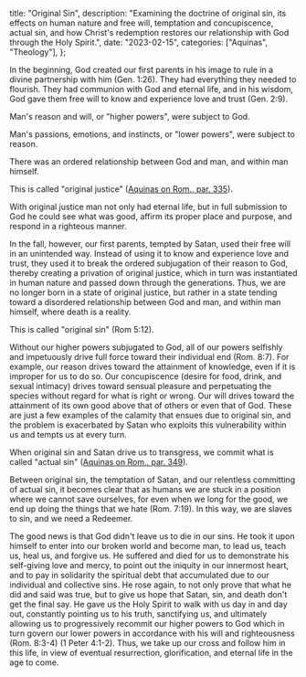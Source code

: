   title: "Original Sin",
  description: "Examining the doctrine of original sin, its effects on human nature and free will, temptation and concupiscence, actual sin, and how Christ's redemption restores our relationship with God through the Holy Spirit.",
  date: "2023-02-15",
  categories: ["Aquinas", "Theology"],
};

In the beginning, God created our first parents in his image to rule in a divine partnership with him (Gen. 1:26). They had everything they needed to flourish. They had communion with God and eternal life, and in his wisdom, God gave them free will to know and experience love and trust (Gen. 2:9).

Man's reason and will, or "higher powers", were subject to God.

Man's passions, emotions, and instincts, or "lower powers", were subject to reason.

There was an ordered relationship between God and man, and within man himself.

This is called "original justice" ([Aquinas on Rom., par. 335](https://aquinas.cc/la/en/~Rom.C4.L1.n335.3)).

With original justice man not only had eternal life, but in full submission to God he could see what was good, affirm its proper place and purpose, and respond in a righteous manner.

In the fall, however, our first parents, tempted by Satan, used their free will in an unintended way. Instead of using it to know and experience love and trust, they used it to break the ordered subjugation of their reason to God, thereby creating a privation of original justice, which in turn was instantiated in human nature and passed down through the generations. Thus, we are no longer born in a state of original justice, but rather in a state tending toward a disordered relationship between God and man, and within man himself, where death is a reality.

This is called "original sin" (Rom 5:12).

Without our higher powers subjugated to God, all of our powers selfishly and impetuously drive full force toward their individual end (Rom. 8:7). For example, our reason drives toward the attainment of knowledge, even if it is improper for us to do so. Our concupiscence (desire for food, drink, and sexual intimacy) drives toward sensual pleasure and perpetuating the species without regard for what is right or wrong. Our will drives toward the attainment of its own good above that of others or even that of God. These are just a few examples of the calamity that ensues due to original sin, and the problem is exacerbated by Satan who exploits this vulnerability within us and tempts us at every turn.

When original sin and Satan drive us to transgress, we commit what is called "actual sin" ([Aquinas on Rom., par. 349](https://aquinas.cc/la/en/~Rom.C5.L3.n409.2)).

Between original sin, the temptation of Satan, and our relentless committing of actual sin, it becomes clear that as humans we are stuck in a position where we cannot save ourselves, for even when we long for the good, we end up doing the things that we hate (Rom. 7:19). In this way, we are slaves to sin, and we need a Redeemer.

The good news is that God didn't leave us to die in our sins. He took it upon himself to enter into our broken world and become man, to lead us, teach us, heal us, and forgive us. He suffered and died for us to demonstrate his self-giving love and mercy, to point out the iniquity in our innermost heart, and to pay in solidarity the spiritual debt that accumulated due to our individual and collective sins. He rose again, to not only prove that what he did and said was true, but to give us hope that Satan, sin, and death don't get the final say. He gave us the Holy Spirit to walk with us day in and day out, constantly pointing us to his truth, sanctifying us, and ultimately allowing us to progressively recommit our higher powers to God which in turn govern our lower powers in accordance with his will and righteousness (Rom. 8:3-4) (1 Peter 4:1-2). Thus, we take up our cross and follow him in this life, in view of eventual resurrection, glorification, and eternal life in the age to come.
